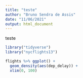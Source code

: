 ```yaml
---
title: "teste"
author: "Bruno Sendra de Assis"
date: "11/06/2021"
output: html_document
---
```

teste

```r
library("tidyverse")
library("nycflights13")

flights %>% ggplot() + 
  geom_density(aes(dep_delay)) +
  xlim(0, 100)
```

